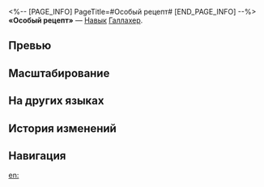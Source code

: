 <%-- [PAGE_INFO]
PageTitle=#Особый рецепт#
[END_PAGE_INFO] --%>
{{Навык Инфобокс
|Название         = Особый рецепт
|Изображение      = Навык Особый рецепт.png
|Персонаж         = Галлахер
|Тип              = Навык
|Тэг              = Восстановление
|УронСтойк        = 
|ЭнергияГен       = 30
|Энергия          = 
|Длительность     = 
|Описание         = Немедленно восстанавливает {{Цвет|Выделенный|200—1&nbsp;768}} НР выбранного союзника.
|Свойство1        = 
|Масштабирование1 = 
}}
'''«Особый рецепт»''' — [[Навык]] [[Галлахер]].

==Превью==
{{Превью
|Файл = Особый рецепт Превью
}}

==Масштабирование==
{{Масштабирование навыка|тип=Навык
|20000%;34000%;48000%;67600%;83000%;98400%;113800%;129200%;144600%;160000%;168400%;176800%;185200%;193600%;202000%
}}

==На других языках==
{{На других языках
|en   = Special Brew
|zhs  = 罐装特调
|zht  = 罐裝特調
|ja   = {{Rubi|特製|とくせい}}ドリンク
|ko   = 특제 캔 음료
|es   = Mezcla especial
|fr   = Cuvée spéciale
|ru   = Особый рецепт
|th   = Special Brew
|vi   = Thức Uống Ủ Đặc Biệt
|de   = Spezialmischung in der Dose
|id   = Special Brew
|pt   = Bebida Especial
}}

==История изменений==
{{История изменений|3.5}}

==Навигация==
{{Навык Навбокс|Галлахер}}

[[en:]]